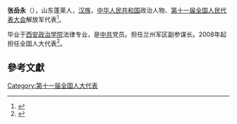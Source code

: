 '''张岳永'''（{{bd|1949年||}}），山东蓬莱人，[[汉族|汉族]]，[[中华人民共和国|中华人民共和国]]政治人物、[[第十一届全国人民代表大会|第十一届全国人民代表大会]]解放军代表<ref>{{cite web|author=新华网|title=第十一届全国人大代表|url=http://news.xinhuanet.com/ziliao/2008-03/03/content_7708230.htm?node=36628|publisher=新华网|accessdate=2014-01-07|archive-date=2014-01-10|archive-url=https://web.archive.org/web/20140110211415/http://news.xinhuanet.com/ziliao/2008-03/03/content_7708230.htm?node=36628|dead-url=no}}</ref>。

毕业于[[西安政治学院|西安政治学院]]法律专业，是[[中共|中共]]党员。担任兰州军区副参谋长。2008年起担任全国人大代表<ref>{{cite news|title=全国人大代表信息-张岳永|url= http://210.82.31.1:8084/delegate/viewDelegate.action?dbid=112861|accessdate=2013-04-05|newspaper=全国人大网|archive-url=https://web.archive.org/web/20140527223648/http://www.npc.gov.cn/delegate/viewDelegate.action?dbid=112861|archive-date=2014-05-27|dead-url=yes}}</ref>。

==參考文獻==
{{reflist}}
[[Category:第十一届全国人大代表|Category:第十一届全国人大代表]]
